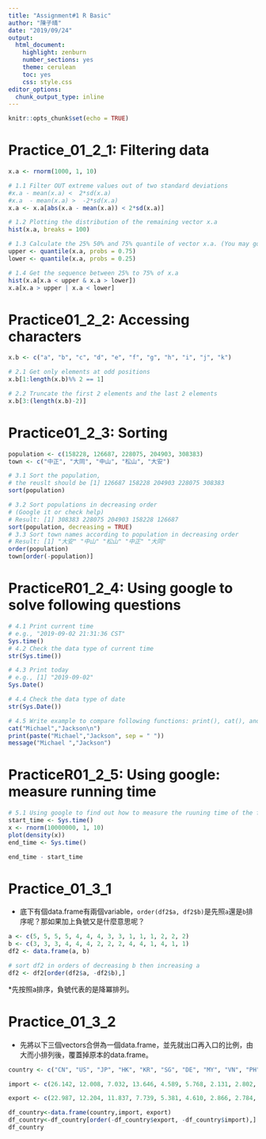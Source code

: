 ---
title: "Assignment#1 R Basic"
author: "陳子晴"
date: "2019/09/24"
output:
  html_document:
    highlight: zenburn
    number_sections: yes
    theme: cerulean
    toc: yes
    css: style.css
editor_options:
  chunk_output_type: inline
---

```{r setup, include=FALSE}
knitr::opts_chunk$set(echo = TRUE)

```


# Practice_01_2_1: Filtering data
```{r}
x.a <- rnorm(1000, 1, 10)

# 1.1 Filter OUT extreme values out of two standard deviations
#x.a - mean(x.a) <  2*sd(x.a)
#x.a  - mean(x.a) >  -2*sd(x.a)
x.a <- x.a[abs(x.a - mean(x.a)) < 2*sd(x.a)]

# 1.2 Plotting the distribution of the remaining vector x.a
hist(x.a, breaks = 100)

# 1.3 Calculate the 25% 50% and 75% quantile of vector x.a. (You may google "quantile r)
upper <- quantile(x.a, probs = 0.75)
lower <- quantile(x.a, probs = 0.25)

# 1.4 Get the sequence between 25% to 75% of x.a
hist(x.a[x.a < upper & x.a > lower])
x.a[x.a > upper | x.a < lower]


```



# Practice01_2_2: Accessing characters
```{r}
x.b <- c("a", "b", "c", "d", "e", "f", "g", "h", "i", "j", "k")

# 2.1 Get only elements at odd positions
x.b[1:length(x.b)%% 2 == 1]

# 2.2 Truncate the first 2 elements and the last 2 elements
x.b[3:(length(x.b)-2)]

```


# Practice01_2_3: Sorting
```{r}
population <- c(158228, 126687, 228075, 204903, 308383)
town <- c("中正", "大同", "中山", "松山", "大安")

# 3.1 Sort the population, 
# the reuslt should be [1] 126687 158228 204903 228075 308383
sort(population)

# 3.2 Sort populations in decreasing order 
# (Google it or check help)
# Result: [1] 308383 228075 204903 158228 126687
sort(population, decreasing = TRUE)
# 3.3 Sort town names according to population in decreasing order
# Result: [1] "大安" "中山" "松山" "中正" "大同"
order(population)
town[order(-population)]

```


# PracticeR01_2_4: Using google to solve following questions
```{r}
# 4.1 Print current time
# e.g., "2019-09-02 21:31:36 CST"
Sys.time()
# 4.2 Check the data type of current time
str(Sys.time())

# 4.3 Print today
# e.g., [1] "2019-09-02"
Sys.Date()

# 4.4 Check the data type of date
str(Sys.Date())

# 4.5 Write example to compare following functions: print(), cat(), and message() 
cat("Michael","Jackson\n")
print(paste("Michael","Jackson", sep = " "))
message("Michael ","Jackson")
```


# PracticeR01_2_5: Using google: measure running time
```{r}
# 5.1 Using google to find out how to measure the ruuning time of the following code
start_time <- Sys.time()
x <- rnorm(10000000, 1, 10) 
plot(density(x))
end_time <- Sys.time()

end_time - start_time

```


# Practice_01_3_1

* 底下有個data.frame有兩個variable，`order(df2$a, df2$b)`是先照`a`還是`b`排序呢？那如果加上負號又是什麼意思呢？

```{r}
a <- c(5, 5, 5, 5, 4, 4, 4, 3, 3, 1, 1, 1, 2, 2, 2)
b <- c(3, 3, 3, 4, 4, 4, 2, 2, 2, 4, 4, 1, 4, 1, 1)
df2 <- data.frame(a, b)

# sort df2 in orders of decreasing b then increasing a
df2 <- df2[order(df2$a, -df2$b),]

```

*先按照a排序，負號代表的是降冪排列。

# Practice_01_3_2

* 先將以下三個vectors合併為一個data.frame，並先就出口再入口的比例，由大而小排列後，覆蓋掉原本的data.frame。
```{r}
country <- c("CN", "US", "JP", "HK", "KR", "SG", "DE", "MY", "VN", "PH", "TH", "AU", "NL", "SA", "ID", "GB", "IN", "FR", "IT", "AE")

import <- c(26.142, 12.008, 7.032, 13.646, 4.589, 5.768, 2.131, 2.802, 3.428, 3.019, 1.976, 1.118, 1.624, 0.449, 0.983, 1.302, 1.027, 0.553, 0.670, 0.455)

export <- c(22.987, 12.204, 11.837, 7.739, 5.381, 4.610, 2.866, 2.784, 2.414, 2.092, 1.839, 1.788, 1.665, 1.409, 1.391, 1.075, 0.974, 0.899, 0.800, 0.728)

df_country<-data.frame(country,import, export)
df_country<-df_country[order(-df_country$export, -df_country$import),]
df_country

```




